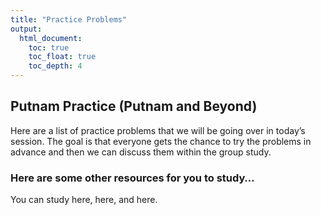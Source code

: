 ```yaml
---
title: "Practice Problems"
output: 
  html_document:
    toc: true
    toc_float: true
    toc_depth: 4
---
```



## Putnam Practice (Putnam and Beyond)

Here are a list of practice problems that we will be going over in today's session. The goal is that everyone gets the chance to try the problems in advance and then we can discuss them within the group study.

### Here are some other resources for you to study... 
You can study here, here, and here. 
